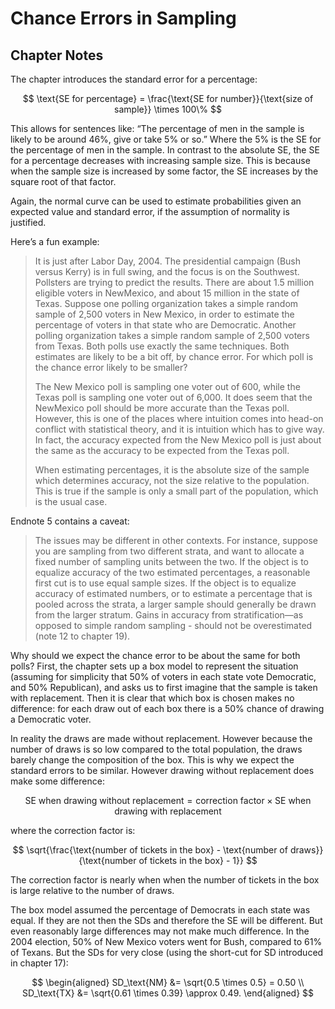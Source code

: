 # Chance Errors in Sampling {#chance_errors}

## Chapter Notes

The chapter introduces the standard error for a percentage:

$$
\text{SE for percentage} = \frac{\text{SE for number}}{\text{size of sample}} \times 100\%
$$

This allows for sentences like: "The percentage of men in the sample is likely to be around 46%, give or take 5% or so." Where the 5% is the SE for the percentage of men in the sample. In contrast to the absolute SE, the SE for a percentage decreases with increasing sample size. This is because when the sample size is increased by some factor, the SE increases by the square root of that factor.

Again, the normal curve can be used to estimate probabilities given an expected value and standard error, if the assumption of normality is justified.

Here's a fun example:

> It is just after Labor Day, 2004. The presidential campaign (Bush versus Kerry) is in full swing, and the focus is on the Southwest. Pollsters are trying to predict the results. There are about 1.5 million eligible voters in NewMexico, and about 15 million in the state of Texas. Suppose one polling organization takes a simple random sample of 2,500 voters in New Mexico, in order to estimate the percentage of voters in that state who are Democratic. Another polling organization takes a simple random sample of 2,500 voters from Texas. Both polls use exactly the same techniques. Both estimates are likely to be a bit off, by chance error. For which poll is the chance error likely to be smaller? 
> 
> The New Mexico poll is sampling one voter out of 600, while the Texas poll is sampling one voter out of 6,000. It does seem that the NewMexico poll should be more accurate than the Texas poll. However, this is one of the places where intuition comes into head-on conflict with statistical theory, and it is intuition which has to give way. In fact, the accuracy expected from the New Mexico poll is just about the same as the accuracy to be expected from the Texas poll.
>
> When estimating percentages, it is the absolute size of the sample which determines accuracy, not the size relative to the population. This is true if the sample is only a small part of the population,
which is the usual case.

Endnote 5 contains a caveat:

> The issues may be different in other contexts. For instance, suppose you are sampling from two different strata, and want to allocate a fixed number of sampling units between the two. If the object is to equalize accuracy of the two estimated percentages, a reasonable first cut is to use equal sample sizes. If the object is to equalize accuracy of estimated numbers, or to estimate a percentage that is pooled across the strata, a larger sample should generally be drawn from the larger stratum. Gains in accuracy from stratification—as opposed to simple random sampling - should not be overestimated (note 12 to chapter 19).

Why should we expect the chance error to be about the same for both polls? First, the chapter sets up a box model to represent the situation (assuming for simplicity that 50% of voters in each state vote Democratic, and 50% Republican), and asks us to first imagine that the sample is taken with replacement. Then it is clear that which box is chosen makes no difference: for each draw out of each box there is a 50% chance of drawing a Democratic voter.

In reality the draws are made without replacement. However because the number of draws is so low compared to the total population, the draws barely change the composition of the box. This is why we expect the standard errors to be similar. However drawing without replacement does make some difference:

$$
\text{SE when drawing without replacement} = \text{correction factor} \times \text{SE when drawing with replacement}
$$

where the correction factor is:

$$
\sqrt{\frac{\text{number of tickets in the box} - \text{number of draws}}{\text{number of tickets in the box} - 1}}
$$

The correction factor is nearly when when the number of tickets in the box is large relative to the number of draws.

The box model assumed the percentage of Democrats in each state was equal. If they are not then the SDs and therefore the SE will be different. But even reasonably large differences may not make much difference. In the 2004 election, 50% of New Mexico voters went for Bush, compared to 61% of Texans. But the SDs for very close (using the short-cut for SD introduced in chapter 17):

$$
\begin{aligned}
SD_\text{NM} &= \sqrt{0.5 \times 0.5} = 0.50 \\
SD_\text{TX} &= \sqrt{0.61 \times 0.39} \approx 0.49.
\end{aligned}
$$











